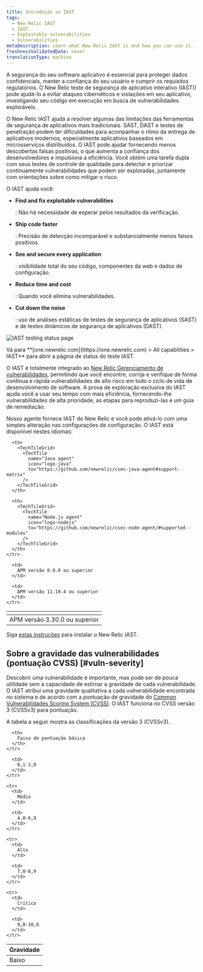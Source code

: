 ```yaml
---
title: Introdução ao IAST
tags:
  - New Relic IAST
  - IAST
  - Exploitable vulnerabilities
  - Vulnerabilities
metaDescription: Learn what New Relic IAST is and how you can use it.
freshnessValidatedDate: never
translationType: machine
---
```



A segurança do seu software aplicativo é essencial para proteger dados confidenciais, manter a confiança do seu usuário e cumprir os requisitos regulatórios. O New Relic teste de segurança de aplicativo interativo (IAST)) pode ajudá-lo a evitar ataques cibernéticos e violações em seu aplicativo, investigando seu código em execução em busca de vulnerabilidades exploráveis.

O New Relic IAST ajuda a resolver algumas das limitações das ferramentas de segurança de aplicativos mais tradicionais. SAST, DAST e testes de penetração podem ter dificuldades para acompanhar o ritmo da entrega de aplicativos modernos, especialmente aplicativos baseados em microsserviços distribuídos. O IAST pode ajudar fornecendo menos descobertas falsas positivas, o que aumenta a confiança dos desenvolvedores e impulsiona a eficiência. Você obtém uma tarefa dupla com seus testes de controle de qualidade para detectar e priorizar continuamente vulnerabilidades que podem ser exploradas, juntamente com orientações sobre como mitigar o risco.

O IAST ajuda você:

* <DoNotTranslate>**Find and fix exploitable vulnerabilities**</DoNotTranslate>

  : Não há necessidade de esperar pelos resultados da verificação.

* <DoNotTranslate>**Ship code faster**</DoNotTranslate>

  : Precisão de detecção incomparável e substancialmente menos falsos positivos.

* <DoNotTranslate>**See and secure every application**</DoNotTranslate>

  : visibilidade total do seu código, componentes da web e dados de configuração.

* <DoNotTranslate>**Reduce time and cost**</DoNotTranslate>

  : Quando você elimina vulnerabilidades.

* <DoNotTranslate>**Cut down the noise**</DoNotTranslate>

  : uso de análises estáticas de testes de segurança de aplicativos (SAST) e de testes dinâmicos de segurança de aplicativos (DAST).

<img
  title="IAST testing status page"
  alt="IAST testing status page"
  src={iastTestingStatus}
/>

<figcaption>
  Vá para <DoNotTranslate>**[one.newrelic.com](https://one.newrelic.com) > All capabilities > IAST**</DoNotTranslate> para abrir a página de status do teste IAST.
</figcaption>

O IAST é totalmente integrado ao [New Relic Gerenciamento de vulnerabilidades](/docs/vulnerability-management/overview/), permitindo que você encontre, corrija e verifique de forma contínua e rápida vulnerabilidades de alto risco em todo o ciclo de vida de desenvolvimento de software. A prova de exploração exclusiva do IAST ajuda você a usar seu tempo com mais eficiência, fornecendo-lhe vulnerabilidades de alta prioridade, as etapas para reproduzi-las e um guia de remediação.

Nosso agente <InlinePopover type="apm"/>fornece IAST do New Relic e você pode ativá-lo com uma simples alteração nas configurações de configuração. O IAST está disponível nestes idiomas:

<table>
  <thead>
    <tr>
      <th>
        <TechTileGrid>
          <TechTile
            name="Go agent"
            icon="logo-go"
            to="https://github.com/newrelic/csec-go-agent/tree/v0.1.0#support-matrix"
          />
        </TechTileGrid>
      </th>

      <th>
        <TechTileGrid>
          <TechTile
            name="Java agent"
            icon="logo-java"
            to="https://github.com/newrelic/csec-java-agent#support-matrix"
          />
        </TechTileGrid>
      </th>

      <th>
        <TechTileGrid>
          <TechTile
            name="Node.js agent"
            icon="logo-nodejs"
            to="https://github.com/newrelic/csec-node-agent/#supported--modules"
          />
        </TechTileGrid>
      </th>
    </tr>
  </thead>

  <tbody>
    <tr>
      <td>
        APM versão 3.30.0 ou superior
      </td>

      <td>
        APM versão 8.9.0 ou superior
      </td>

      <td>
        APM versão 11.10.4 ou superior
      </td>
    </tr>
  </tbody>
</table>

Siga [estas instruções](/docs/iast/install/) para instalar o New Relic IAST.

## Sobre a gravidade das vulnerabilidades (pontuação CVSS) [#vuln-severity]

Descobrir uma vulnerabilidade é importante, mas pode ser de pouca utilidade sem a capacidade de estimar a gravidade de cada vulnerabilidade. O IAST atribui uma gravidade qualitativa a cada vulnerabilidade encontrada no sistema e de acordo com a pontuação de gravidade do [Common Vulnerabilidades Scoring System (CVSS)](https://nvd.nist.gov/vuln-metrics/cvss). O IAST funciona no CVSS versão 3 (CVSSv3) para pontuação.

A tabela a seguir mostra as classificações da versão 3 (CVSSv3).

<table>
  <thead>
    <tr>
      <th>
        Gravidade
      </th>

      <th>
        Faixa de pontuação básica
      </th>
    </tr>
  </thead>

  <tbody>
    <tr>
      <td>
        Baixo
      </td>

      <td>
        0,1-3,9
      </td>
    </tr>

    <tr>
      <td>
        Médio
      </td>

      <td>
        4,0-6,9
      </td>
    </tr>

    <tr>
      <td>
        Alto
      </td>

      <td>
        7,0-8,9
      </td>
    </tr>

    <tr>
      <td>
        Crítico
      </td>

      <td>
        9,0-10,0
      </td>
    </tr>
  </tbody>
</table>